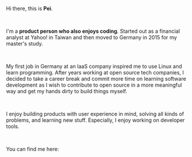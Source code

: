 Hi there, this is **Pei**.

<br />

I'm a **product person who also enjoys coding**. Started out as a financial
analyst at Yahoo! in Taiwan and then moved to Germany in 2015 for my master's
study.

<br />

My first job in Germany at an IaaS company inspired me to use Linux and learn
programming. After years working at open source tech companies, I decided to
take a career break and commit more time on learning software development as I
wish to contribute to open source in a more meaningful way and get my hands
dirty to build things myself.

<br />

I enjoy building products with user experience in mind, solving all kinds of
problems, and learning new stuff. Especially, I enjoy working on developer
tools.

<br />

You can find me here:
